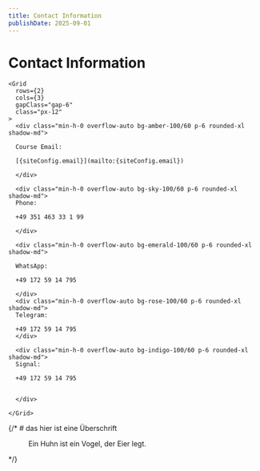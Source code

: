 ```yaml
---
title: Contact Information
publishDate: 2025-09-01
---
```


# Contact Information


    <Grid
      rows={2}
      cols={3}
      gapClass="gap-6"
      class="px-12"
    >
      <div class="min-h-0 overflow-auto bg-amber-100/60 p-6 rounded-xl shadow-md">
      
      Course Email:

      [{siteConfig.email}](mailto:{siteConfig.email})

      </div>
      
      <div class="min-h-0 overflow-auto bg-sky-100/60 p-6 rounded-xl shadow-md">
      Phone:
      
      +49 351 463 33 1 99
      
      </div>
      
      <div class="min-h-0 overflow-auto bg-emerald-100/60 p-6 rounded-xl shadow-md">
      
      WhatsApp:

      +49 172 59 14 795

      </div>
      <div class="min-h-0 overflow-auto bg-rose-100/60 p-6 rounded-xl shadow-md">
      Telegram:

      +49 172 59 14 795
      </div>

      <div class="min-h-0 overflow-auto bg-indigo-100/60 p-6 rounded-xl shadow-md">
      Signal:

      +49 172 59 14 795
      
      
      </div>
      
    </Grid>
  
  
{/* # das hier ist eine Überschrift

<Figure
  src={chickenLight}
  srcDark={chickenDark}
  alt="Ein Huhn"
  boxed={true}
  fit="cover"
  class="max-w-[30%] bg-green-50 border-2 border-green-200 dark:bg-neutral-900 rounded-5xl shadow-lg"
  mediaClass="bg-yellow-40 dark:bg-neutral-900 rounded-5xl"
  imgClass="rounded-xl"
>
  Ein Huhn ist ein Vogel, der Eier legt.
</Figure> */}



